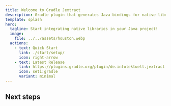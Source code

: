 ```yaml
---
title: Welcome to Gradle Jextract
description: Gradle plugin that generates Java bindings for native libraries using Jextract.
template: splash
hero:
  tagline: Start integrating native libraries in your Java project!
  image:
    file: ../../assets/houston.webp
  actions:
    - text: Quick Start
      link: ./start/setup/
      icon: right-arrow
    - text: Latest Release
      link: https://plugins.gradle.org/plugin/de.infolektuell.jextract
      icon: seti:gradle
      variant: minimal
---
```


## Next steps

<CardGrid stagger>
  <LinkCard href="./start/setup/" title="Quick Start" description="Setup your first project by following this step-by-step guide" />
  <LinkCard
    href="https://github.com/infolektuell/gradle-jextract/tree/main/examples/"
    title="Example project"
    description="Learn to use the plugin in a minimal sample project with a native library"
  />
  <LinkCard
    icon="seti:gradle"
    href="https://plugins.gradle.org/plugin/de.infolektuell.jextract"
    title="Latest release"
    description="See the latest release on Gradle Plugin Portal"
  />
  <LinkCard
    href="https://github.com/infolektuell/gradle-jextract/"
    title="GitHub Repository"
    description="Explore the source code, create issues, or contribute"
  />
</CardGrid>
